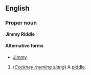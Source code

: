 ==English==
===Proper noun===
'''Jimmy Riddle'''

====Alternative forms====
*[[Jimmy]]

#(''[[Cockney rhyming slang]]'') A [[piddle]].